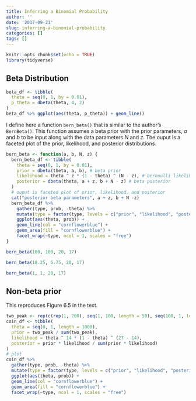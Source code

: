 ```yaml
---
title: Inferring a Binomial Probability
author: ''
date: '2017-09-21'
slug: inferring-a-binomial-probability
categories: []
tags: []
---
```


```r
knitr::opts_chunk$set(echo = TRUE)
library(tidyverse)
```

## Beta Distribution

```r
beta_df <- tibble(
  theta = seq(0, 1, by = 0.01),
  p_theta = dbeta(theta, 4, 2)
)
beta_df %>% ggplot(aes(theta, p_theta)) + geom_line()
```

I define here a function `bern_beta()` that is similar to the author's `BernBeta()`. This function assumes a beta prior with the prior parameters, $a$ and $b$ to be input along with the data parameters $N$ and $z$. The ouput is a faceted plot of the prior, likelihood, and posterior distributions.

```r
bern_beta <- function(a, b, N, z) {
  bern_beta_df <- tibble(
    theta = seq(0, 1, by = 0.01),
    prior = dbeta(theta, a, b), # beta prior
    likelihood = theta ^ z * (1 - theta) ^ (N - z), # bernoulli likelihood
    posterior = dbeta(theta, a + z, b + N - z) # beta posterior
  )
  # ouput is faceted plot of prior, likelihood, and posterior
  cat("posterior beta parameters", a + z, b + N -z)
  bern_beta_df %>% 
    gather(type, prob, -theta) %>% 
    mutate(type = factor(type, levels = c("prior", "likelihood", "posterior"))) %>% 
    ggplot(aes(theta, prob)) + 
    geom_line(col = "cornflowerblue") + 
    geom_area(fill = "cornflowerblue") +
    facet_wrap(~type, ncol = 1, scales = "free")
}
```

```r
bern_beta(100, 100, 20, 17)
```

```r
bern_beta(18.25, 6.75, 20, 17)
```

```r
bern_beta(1, 1, 20, 17)
```

## Non-beta prior

This reproduces Figure 6.5 in the text.

```r
two_peak <- rep(c(rep(1, 200), seq(1, 100, length = 50), seq(100, 1, length = 50), rep(1, 200)),2)
coin_df <- tibble(
  theta = seq(0, 1, length = 1000),
  prior = two_peak / sum(two_peak),
  likelihood = theta ^ 14 * (1 - theta) ^ (27 - 14),
  posterior = prior * likelihood / sum(prior * likelihood)
)
# plot
coin_df %>% 
  gather(type, prob, -theta) %>% 
  mutate(type = factor(type, levels = c("prior", "likelihood", "posterior"))) %>% 
  ggplot(aes(theta, prob)) + 
  geom_line(col = "cornflowerblue") + 
  geom_area(fill = "cornflowerblue") +
  facet_wrap(~type, ncol = 1, scales = "free")
```